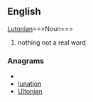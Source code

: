 ==English==

[[#English|Lutonian]]===Noun===
{{en-noun}}

# nothing not a real word

===Anagrams===
* {{alphagram|ailnnotu}}
* [[lunation#English|lunation]]
* [[Ultonian#English|Ultonian]]